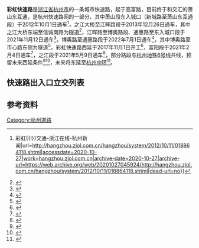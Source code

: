 {{Infobox China Road
|路牌类型=Hangzhou
|中文道路名称=彩虹快速路
|道路名称拼音=Caihong Expwy Rd.
|道路方向=东西
|所在地区=[[浙江省|浙江省]][[杭州市|杭州市]][[富阳区|富阳区]]、[[西湖区_(杭州市)|西湖区]]、[[滨江区|滨江区]]、[[萧山区|萧山区]]
|起点=高富路
|终点={{China Expwy Name|G2504}}{{China Expwy Name|G60}}萧山东互通（目前终点）
|通车日期=2012年10月1日（新城路至萧山东互通段）<br/>2013年12月26日（之江大桥至江晖路段）<br/>2021年2月4日（西延富阳段）<br/>2021年5月9日（西延之江段）<br/>2021年11月12日（江晖路至博奥路、通惠路至东入城口段）<br/>2022年7月1日（博奥路至通惠路段）
}}
'''彩虹快速路'''是[[浙江省|浙江省]][[杭州市|杭州市]]的一条城市快速路，起于高富路，目前终于{{China Expwy Name|G2504}}和{{China Expwy Name|G60}}交汇的萧山东互通，是杭州快速路网的一部分，其中萧山段东入城口（新城路至萧山东互通段）于2012年10月1日通车<ref>{{Cite web|title=彩虹快速路萧山段东入城口试通车 最堵之地缓了口气-堵车{{!}}彩虹{{!}}交通-浙江在线-杭州新闻|url=http://hangzhou.zjol.com.cn/hangzhou/system/2012/10/11/018864118.shtml|accessdate=2020-10-27|work=hangzhou.zjol.com.cn|archive-date=2020-10-27|archive-url=https://web.archive.org/web/20201027045924/http://hangzhou.zjol.com.cn/hangzhou/system/2012/10/11/018864118.shtml|dead-url=no}}</ref>，之江大桥至江晖路段于2013年12月26日通车，其中之江大桥东端至信诚南路为隧道<ref>{{Cite web|title=彩虹快速路（滨江段）隧道、高架主线通车-杭州新闻-浙江在线|url=http://hangzhou.zjol.com.cn/system/2013/12/26/019778399.shtml|accessdate=2020-10-27|work=hangzhou.zjol.com.cn|archive-date=2020-10-27|archive-url=https://web.archive.org/web/20201027045614/http://hangzhou.zjol.com.cn/system/2013/12/26/019778399.shtml|dead-url=no}}</ref>，江晖路至博奥路段、通惠路至东入城口段于2021年11月12日通车<ref>{{Cite web|title=未来从富阳到萧山 一条路直通！杭州彩虹快速路部分路段通车试运行-杭州新闻中心-杭州网|url=https://hznews.hangzhou.com.cn/chengshi/content/2021-11/14/content_8095322.htm|access-date=2021-11-14|work=hznews.hangzhou.com.cn|archive-date=2021-11-14|archive-url=https://web.archive.org/web/20211114035859/https://hznews.hangzhou.com.cn/chengshi/content/2021-11/14/content_8095322.htm|dead-url=no}}</ref>，博奥路至通惠路段于2022年7月1日通车<ref>{{Cite web|last=网易|date=2022-06-30|title=明日！彩虹快速路等一批道路通车！|url=https://www.163.com/dy/article/HB4P7GG805149IKJ.html|website=www.163.com|access-date=2022-07-01}}</ref>，其中博奥路至市心路东侧为隧道<ref>{{Cite web|title=彩虹快速路（博奥路-新城路）开工|url=https://zj.zjol.com.cn/news.html?id=631637|accessdate=2020-10-27|work=zj.zjol.com.cn|archive-date=2020-10-27|archive-url=https://web.archive.org/web/20201027052249/https://zj.zjol.com.cn/news.html?id=631637|dead-url=no}}</ref>，彩虹快速路西延于2017年11月1日开工<ref>{{Cite web|title=杭富城际铁路、彩虹快速路西延等5个重大项目昨开工|url=https://zj.zjol.com.cn/news.html?id=791762|accessdate=2020-10-27|work=zj.zjol.com.cn|archive-date=2020-10-27|archive-url=https://web.archive.org/web/20201027051702/https://zj.zjol.com.cn/news.html?id=791762|dead-url=no}}</ref>，富阳段于2021年2月4日通车<ref>{{Cite web|title=彩虹快速路富阳段通车了 三段隧道拉近了富阳和杭州主城区的距离_浙江在线·住在杭州·新闻区|url=http://zzhz.zjol.com.cn/hz/lsnews/202102/t20210205_22077234.shtml|accessdate=2021-02-05|work=zzhz.zjol.com.cn|archive-date=2021-03-02|archive-url=https://web.archive.org/web/20210302202439/http://zzhz.zjol.com.cn/hz/lsnews/202102/t20210205_22077234.shtml|dead-url=no}}</ref>，之江段于2021年5月9日通车<ref>{{Cite web|title=杭州两条快速路有新进展 时代高架（白马湖路-天马路） 彩虹快速路西延之江段开通-杭州新闻中心-杭州网|url=https://hznews.hangzhou.com.cn/chengshi/content/2021-05/10/content_7961179.htm|access-date=2021-05-10|work=hznews.hangzhou.com.cn|archive-date=2021-05-10|archive-url=https://web.archive.org/web/20210510234930/https://hznews.hangzhou.com.cn/chengshi/content/2021-05/10/content_7961179.htm|dead-url=no}}</ref>，部分路段与[[杭州地铁6号线|杭州地铁6号线]]共线，预留未来西延条件<ref>{{Cite web|title=彩虹快速路之江段有新消息！建成后横穿之江只需要12分钟|url=https://zj.zjol.com.cn/red_boat.html?id=100876115|accessdate=2020-10-27|work=zj.zjol.com.cn|archive-date=2020-10-27|archive-url=https://web.archive.org/web/20201027055341/https://zj.zjol.com.cn/red_boat.html?id=100876115|dead-url=no}}</ref><ref>{{Cite web|title=东到萧山西达富阳 杭州彩虹快速路快连起来了|url=https://zj.zjol.com.cn/news.html?id=541065|accessdate=2020-10-27|work=zj.zjol.com.cn|archive-date=2020-10-27|archive-url=https://web.archive.org/web/20201027054141/https://zj.zjol.com.cn/news.html?id=541065|dead-url=no}}</ref>，未来将东延至[[杭州中环|杭州中环]]<ref>{{Cite web|title=彩虹大道东延工程今年开工 未来与杭州中环相连 _杭州网新闻频道|url=https://hznews.hangzhou.com.cn/chengshi/content/2020-03/26/content_7702460.htm|accessdate=2020-10-27|work=hznews.hangzhou.com.cn|archive-date=2020-10-27|archive-url=https://web.archive.org/web/20201027053104/https://hznews.hangzhou.com.cn/chengshi/content/2020-03/26/content_7702460.htm|dead-url=no}}</ref>。

==快速路出入口立交列表==
{{Start expwy exit box}}
{{Expwy exit item|type=M|name=高富路|road connection=高富路}}
{{Expwy exit item|type=U|name=受降}}
{{Expwy exit item|type=E|name=G320|road connection={{中国国道名|320}}|comment=限西向出}}
{{Expwy exit item|type=E|name=九龙大道（东）|road connection=九龙大道<br/>{{中国国道名|320}}|comment=九龙大道西端起点}}
{{Expwy exit item|type=E|name=上林南路（西）|road connection=上林南路<br/>{{中国国道名|235}}}}
{{Expwy exit item|type=U|name=虎啸杏}}
{{Expwy exit item|type=E|name=九龙大道（东）|road connection=九龙大道<br/>{{中国国道名|235}}|comment=九龙大道东端起点}}
{{Expwy exit item|type=E|name=金家岭（西）|road connection={{中国国道名|235}}}}
{{Expwy exit item|type=U|name=金家岭}}
{{Expwy exit item|type=E|name=金家岭（东）|road connection={{中国国道名|235}}}}
{{Expwy exit item|type=E|name=中村|road connection={{中国国道名|235}}|comment=限西向入，东向出}}
{{Expwy exit item|type=U|name=云创}}
{{Expwy exit item|type=E|name=知音路（东）|road connection=知音路<br/>{{中国国道名|235}}}}
{{Expwy exit item|type=E|name=创意路（西）|road connection=创意路<br/>{{中国国道名|235}}}}
{{Expwy exit item|type=U|name=云象}}
{{Expwy exit item|type=E|name=科海路（西）|road connection=科海路<br/>云和街}}
{{Expwy exit item|type=E|name=转塘互通（东）|highway connection={{China Expwy Name|G25}}<br/>{{China Expwy Name|G2504}}|road connection=洙泗路}}
{{Expwy exit item|type=U|name=云河}}
{{Expwy exit item|type=E|name=枫桦路（东）|road connection=枫桦路<br/>云河街|comment=仅可进出入麦岭沙立交}}
{{Expwy exit item|type=H|name=麦岭沙立交|road connection=[[之浦路|之浦路]]|comment=限之浦路北口进出}}
{{Expwy exit item|type=E|name=之浦路|road connection=[[之浦路|之浦路]]<br/>云河街|comment=限西向出，东向入}}
{{Expwy exit item|type=E|name=杭州南枢纽|state=C|highway connection={{China Expwy Name|G25}}<br/>{{China Expwy Name|G2504}}<br/>{{China Expwy Name|G6021}}<br/>{{China Expwy Name|S30|P=Zhejiang}}|comment=与{{China Expwy Name|S30|P=Zhejiang}}共线段起点，限西向出、东向入}}
{{Expwy exit item|type=R|name=[[之江大桥|之江大桥]]|state=C}}
{{Expwy exit item|type=E|name=新浦路（西）|state=C|road connection=新浦路<br/>滨文路}}
{{Expwy exit item|type=E|name=西浦路（东）|state=C|road connection=西浦路}}
{{Expwy exit item|type=U|name=彩虹快速路|state=C|comment=与{{China Expwy Name|S30|P=Zhejiang}}共线段终点}}
{{Expwy exit item|type=E|name=信诚南路（西）|road connection=信诚南路<br/>滨文路}}
{{Expwy exit item|type=E|name=火炬大道（东）|road connection=火炬大道<br/>滨文路}}
{{Expwy exit item|type=H|name=彩虹立交|road connection=[[时代大道_(杭州市)|时代高架路]]}}
{{Expwy exit item|type=E|name=江晖路（西）|road connection=江晖路<br/>江晖南路<br/>滨文路}}
{{Expwy exit item|type=E|name=钟毓巷（西）|road connection=彩虹大道<br/>钟毓巷}}
{{Expwy exit item|type=H|name=风彩立交|state=L|road connection=[[风情大道|风情快速路]]|comment=目前仅南往西匝道开通}}
{{Expwy exit item|type=E|name=博奥路（东）|road connection=博奥路<br/>彩虹大道}}
{{Expwy exit item|type=U|name=萧彩}}
{{Expwy exit item|type=E|name=萧杭路|road connection=萧杭路|comment=限东向出}}
{{Expwy exit item|type=E|name=工人路（西）|road connection=工人路<br/>彩虹大道|comment=只有入口}}
{{Expwy exit item|type=E|name=市心中路（东）|road connection=市心中路<br/>彩虹大道}}
{{Expwy exit item|type=E|name=市心中路（东）|road connection=市心中路<br/>彩虹大道}}
{{Expwy exit item|type=E|name=通惠中路|road connection=通惠中路}}
{{Expwy exit item|type=H|name=通彩立交|road connection=[[通城高架路|通城高架路]]}}
{{Expwy exit item|type=E|name=新城路|road connection=新城路<br/>彩虹大道}}
{{Expwy exit item|type=H|name=塘新线高架路立交|road connection=[[塘新线高架路|塘新线高架路]]|comment=原为塘新线上下匝道，暂无东侧上下匝道}}
{{Expwy exit item|type=E|name=萧山东互通|highway connection={{China Expwy Name|G2504}}<br/>{{China Expwy Name|G60}}}}
{{Expwy exit item|type=E|name=张夏路（东）|state=U|road connection=张夏路}}
{{Expwy exit item|type=E|name=八柯线（西）|state=U|road connection=八柯线<br/>兴发路}}
{{Expwy exit item|type=H|name=杭州中环立交|state=U|road connection=[[杭州中环|杭州中环]]}}
{{End expwy exit box}}

==参考资料==
{{Reflist}}
{{杭州主要道路}}

[[Category:杭州道路|Category:杭州道路]]